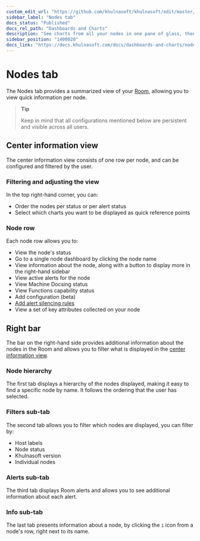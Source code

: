 ```yaml
---
custom_edit_url: "https://github.com/khulnasoft/khulnasoft/edit/master/docs/dashboards-and-charts/nodes-tab.md"
sidebar_label: "Nodes tab"
docs_status: "Published"
docs_rel_path: "Dashboards and Charts"
description: "See charts from all your nodes in one pane of glass, then dive in to embedded dashboards for granular troubleshooting of ongoing issues."
sidebar_position: "1400020"
docs_link: "https://docs.khulnasoft.com/docs/dashboards-and-charts/nodes-tab"
---
```


# Nodes tab

The Nodes tab provides a summarized view of your [Room](/docs/khulnasoft-cloud/spaces-and-rooms#rooms), allowing you to view quick information per node.

> **Tip**  
>
> Keep in mind that all configurations mentioned below are persistent and visible across all users.

## Center information view

The center information view consists of one row per node, and can be configured and filtered by the user.

### Filtering and adjusting the view

In the top right-hand corner, you can:

- Order the nodes per status or per alert status
- Select which charts you want to be displayed as quick reference points

### Node row

Each node row allows you to:

- View the node's status
- Go to a single node dashboard by clicking the node name
- View information about the node, along with a button to display more in the right-hand sidebar
- View active alerts for the node
- View Machine Docsing status
- View Functions capability status
- Add configuration (beta)
- [Add alert silencing rules](/docs/alerts-&-notifications/notifications/centralized-cloud-notifications/manage-alert-notification-silencing-rules)
- View a set of key attributes collected on your node

## Right bar

The bar on the right-hand side provides additional information about the nodes in the Room and allows you to filter what is displayed in the [center information view](#center-information-view).

### Node hierarchy

The first tab displays a hierarchy of the nodes displayed, making it easy to find a specific node by name. It follows the ordering that the user has selected.

### Filters sub-tab

The second tab allows you to filter which nodes are displayed, you can filter by:

- Host labels
- Node status
- Khulnasoft version
- Individual nodes

### Alerts sub-tab

The third tab displays Room alerts and allows you to see additional information about each alert.

### Info sub-tab

The last tab presents information about a node, by clicking the `i` icon from a node's row, right next to its name.
